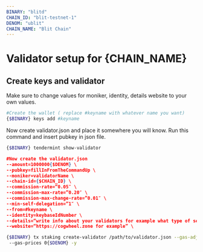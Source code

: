 ```yaml
---
BINARY: "blitd"
CHAIN_ID: "blit-testnet-1"
DENOM: "ublit"
CHAIN_NAME: "Blit Chain"
---
```


# Validator setup for {CHAIN_NAME}

## Create keys and validator

<Callout type="info" emoji="🙋‍♀️">
  Make sure to change values for moniker, identity, details website to your own values.
</Callout>

```bash
#Create the wallet ( replace #keyname with whatever name you want)
{$BINARY} keys add #keyname
```
Now create validator.json and place it somewhere you will know. Run this command and insert pubkey
in json file.

```bash
{$BINARY} tendermint show-validator
```

```json
#Now create the validator.json  
--amount=1000000{$DENOM} \
--pubkey=fillInFromTheCommandUp \
--moniker=validatorName \
--chain-id={$CHAIN_ID} \
--commission-rate=”0.05″ \
--commission-max-rate=”0.20″ \
--commission-max-change-rate=”0.01″ \
--min-self-delegation=”1″ \
--from=#keyname \
--identity=keybaseIdNumber \
--details=“write info about your validators for example what type of service you ofer etc.” \
--website=“https://cogwheel.zone for example” \
```

```bash
{$BINARY} tx staking create-validator /path/to/validator.json --gas-adjustment 1.5 --gas auto
 --gas-prices 0{$DENOM} -y
```
